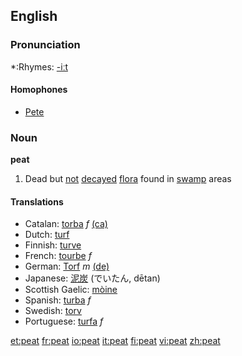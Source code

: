 ==English==
===Pronunciation===
*:Rhymes: [[Rhymes:English:-iːt|-iːt]]
====Homophones====
*[[Pete]]

===Noun===
'''peat'''

#Dead but [[not]] [[decay]]ed [[flora]] found in [[swamp]] areas

==== Translations ====
*Catalan: [[torba]] ''f'' [[:ca:torba|(ca)]] 
*Dutch: [[turf]]
*Finnish: [[turve]]
*French: [[tourbe]] ''f''
*German: [[Torf]] ''m'' [[:de:Torf|(de)]] 
*Japanese: [[泥炭]] (でいたん, dētan)
*Scottish Gaelic: [[mòine]] {{f}}
*Spanish: [[turba]] ''f''
*Swedish: [[torv]]
*Portuguese: [[:pt:turfa|turfa]] ''f''

[[et:peat]]
[[fr:peat]]
[[io:peat]]
[[it:peat]]
[[fi:peat]]
[[vi:peat]]
[[zh:peat]]